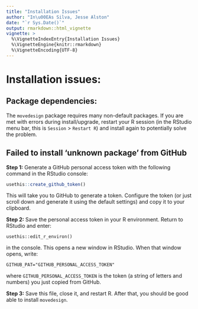 ```yaml
---
title: "Installation Issues"
author: "In\u00EAs Silva, Jesse Alston"
date: "`r Sys.Date()`"
output: rmarkdown::html_vignette
vignette: >
  %\VignetteIndexEntry{Installation Issues}
  %\VignetteEngine{knitr::rmarkdown}
  %\VignetteEncoding{UTF-8}
---
```


# Installation issues:

## Package dependencies:

The `movedesign` package requires many non-default packages. If you are met with errors during install/upgrade, restart your R session (in the RStudio menu bar, this is `Session` > `Restart R`) and install again to potentially solve the problem. 

## Failed to install 'unknown package' from GitHub

**Step 1:** Generate a GitHub personal access token with the following command in the RStudio console:
```r
usethis::create_github_token()
```
This will take you to GitHub to generate a token. Configure the token (or just scroll down and generate it using the default settings) and copy it to your clipboard.

**Step 2:** Save the personal access token in your R environment. Return to RStudio and enter:
```
usethis::edit_r_environ()
```
in the console. This opens a new window in RStudio. When that window opens, write:
```
GITHUB_PAT="GITHUB_PERSONAL_ACCESS_TOKEN"
```
where `GITHUB_PERSONAL_ACCESS_TOKEN` is the token (a string of letters and numbers) you just copied from GitHub.

**Step 3:** Save this file, close it, and restart R. After that, you should be good able to install `movedesign`.

